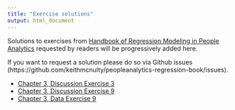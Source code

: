 ```yaml
---
title: "Exercise solutions"
output: html_document
---
```


Solutions to exercises from [Handbook of Regression Modeling in People Analytics](http://peopleanalytics-regression-book.org) requested by readers will be progressively added here.

If you want to request a solution please do so via Github issues (https://github.com/keithmcnulty/peopleanalytics-regression-book/issues).

* [Chapter 3, Discussion Exercise 3](c3_de3.html)
* [Chapter 3, Discussion Exercise 9](c3_de9.html)
* [Chapter 3, Data Exercise 9](c3_e9.html)

